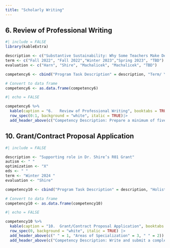 ```yaml
---
title: "Scholarly Writing"
---
```


::: panel-tabset
## 6. Review of Professional Writing

```r
#| include = FALSE 
library(kableExtra)

description <- c("Substantive Sustainability: Why Some Teachers Make Deep and Lasting Change in Professional Development", "Is there really an incorrect way to play? Beyond trial counts in ABA", "Further evaluation of contingencies on lying about homework completion", "The reliability and validity of the Chinese version of the Beach Center Family Quality of Life Scale in families of children with autism in mainland China", "TBD")
term <- c("Fall 2022", "Fall 2022","Winter 2023","Spring 2023", "TBD")
evaluation <- c("Harn", "Shire", "Machalicek", "Machalicek", "TBD")

competency6 <- cbind("Program Task Description" = description, "Term/ Year" = term, Evaluation = evaluation)

# Convert to data frame
competency6 <- as.data.frame(competency6)

```

```r
#| echo = FALSE 

competency6 %>% 
  kable(caption = "6.	Review of Professional Writing", booktabs = TRUE, align = "c") |> 
  row_spec(0:1, background = "white", italic = TRUE)|> 
  add_header_above(c("Competency Description: Prepare a minimum of five written review " = 3), background = "lightgrey")
```

## 10. Grant/Contract Proposal Application

```r
#| include = FALSE 

description <- "Supporting role in Dr. Shire’s R01 Grant"
autism <- " "
optimization <- "X"
eds <- " "
term <- "Winter 2024 "
evaluation <- "Shire"

competency10 <- cbind("Program Task Description" = description, "Holistic Understanding of Autism" = autism, "Optimization of Social Communication Intervention" = optimization, "Educational Data Science/Data Visualization" = eds, "Term/ Year" = term, Evaluation = evaluation)

# Convert to data frame
competency10 <- as.data.frame(competency10)


```

```r
#| echo = FALSE 

competency10 %>% 
  kable(caption = "10.	Grant/Contract Proposal Application", booktabs = TRUE, align = "c") |> 
  row_spec(0, background = "white", italic = TRUE) |> 
  add_header_above(c(" " = 1, "Areas of Specialization" = 3, " " = 2)) |> 
  add_header_above(c("Competency Description: Write and submit a complete external (e.g., foundation) grant/contract application as lead author or assist in the completion and submission of a major external grant application (e.g., >$50,000) " = 6), background = "lightgrey")
```
:::
